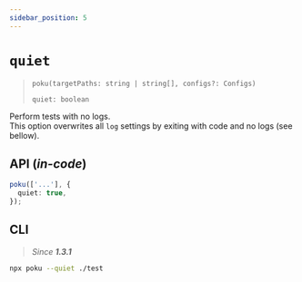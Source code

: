 ```yaml
---
sidebar_position: 5
---
```


# `quiet`

> `poku(targetPaths: string | string[], configs?: Configs)`
>
> `quiet: boolean`

Perform tests with no logs. <br />
This option overwrites all `log` settings by exiting with code and no logs (see bellow).

## API (_in-code_)

```ts
poku(['...'], {
  quiet: true,
});
```

## CLI

> _Since **1.3.1**_

```bash
npx poku --quiet ./test
```
